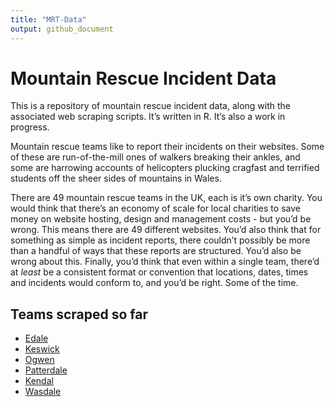 ```yaml
---
title: "MRT-Data"
output: github_document
---
```


# Mountain Rescue Incident Data

This is a repository of mountain rescue incident data, along with the associated web scraping scripts. It's written in R. It's also a work in progress.

Mountain rescue teams like to report their incidents on their websites. Some of these are run-of-the-mill ones of walkers breaking their ankles, and some are harrowing accounts of helicopters plucking cragfast and terrified students off the sheer sides of mountains in Wales.

There are 49 mountain rescue teams in the UK, each is it's own charity. You would think that there's an economy of scale for local charities to save money on website hosting, design and management costs - but you'd be wrong. This means there are 49 different websites. You'd also think that for something as simple as incident reports, there couldn't possibly be more than a handful of ways that these reports are structured. You'd also be wrong about this. Finally, you'd think that even within a single team, there'd at *least* be a consistent format or convention that locations, dates, times and incidents would conform to, and you'd be right. Some of the time.

## Teams scraped so far

- [Edale](https://edalemrt.co.uk/)
- [Keswick](https://keswickmrt.org.uk/)
- [Ogwen](https://ogwen-rescue.org.uk/)
- [Patterdale](https://www.mountainrescue.org.uk/)
- [Kendal](http://www.kendalmountainrescue.org.uk/)
- [Wasdale](https://www.wmrt.org.uk/)
